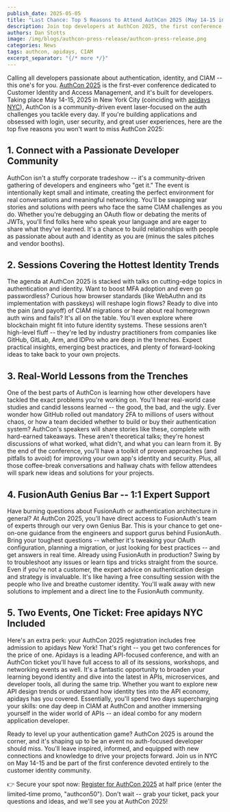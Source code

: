 ```yaml
---
publish_date: 2025-05-05
title: "Last Chance: Top 5 Reasons to Attend AuthCon 2025 (May 14-15 in NYC!)"
description: Join top developers at AuthCon 2025, the first conference dedicated to Customer Identity and Access Management (CIAM), happening May 14-15 in NYC.
authors: Dan Stotts
image: /img/blogs/authcon-press-release/authcon-press-release.png
categories: News
tags: authcon, apidays, CIAM
excerpt_separator: "{/* more */}"
---
```


Calling all developers passionate about authentication, identity, and CIAM -- this one's for you.  [AuthCon 2025](https://www.authcon.io/) is the first-ever conference dedicated to Customer Identity and Access Management, and it's built for developers. Taking place May 14-15, 2025 in New York City (coinciding with [apidays NYC](https://www.apidays.global/new-york/)), AuthCon is a community-driven event laser-focused on the auth challenges you tackle every day. If you're building applications and obsessed with login, user security, and great user experiences, here are the top five reasons you won't want to miss AuthCon 2025:

## 1. Connect with a Passionate Developer Community

AuthCon isn't a stuffy corporate tradeshow -- it's a community-driven gathering of developers and engineers who "get it." The event is intentionally kept small and intimate, creating the perfect environment for real conversations and meaningful networking. You'll be swapping war stories and solutions with peers who face the same CIAM challenges as you do. Whether you're debugging an OAuth flow or debating the merits of JWTs, you'll find folks here who speak your language and are eager to share what they've learned. It's a chance to build relationships with people as passionate about auth and identity as you are (minus the sales pitches and vendor booths).

## 2. Sessions Covering the Hottest Identity Trends

The agenda at AuthCon 2025 is stacked with talks on cutting-edge topics in authentication and identity. Want to boost MFA adoption and even go passwordless? Curious how browser standards (like WebAuthn and its implementation with passkeys) will reshape login flows? Ready to dive into the pain (and payoff) of CIAM migrations or hear about real homegrown auth wins and fails? It's all on the table. You'll even explore where blockchain might fit into future identity systems. These sessions aren't high-level fluff -- they're led by industry practitioners from companies like GitHub, GitLab, Arm, and IDPro who are deep in the trenches. Expect practical insights, emerging best practices, and plenty of forward-looking ideas to take back to your own projects.

## 3. Real-World Lessons from the Trenches

One of the best parts of AuthCon is learning how other developers have tackled the exact problems you're working on. You'll hear real-world case studies and candid lessons learned -- the good, the bad, and the ugly. Ever wonder how GitHub rolled out mandatory 2FA to millions of users without chaos, or how a team decided whether to build or buy their authentication system? AuthCon's speakers will share stories like these, complete with hard-earned takeaways. These aren't theoretical talks; they're honest discussions of what worked, what didn't, and what you can learn from it. By the end of the conference, you'll have a toolkit of proven approaches (and pitfalls to avoid) for improving your own app's identity and security. Plus, all those coffee-break conversations and hallway chats with fellow attendees will spark new ideas and solutions for your projects.

## 4. FusionAuth Genius Bar -- 1:1 Expert Support

Have burning questions about FusionAuth or authentication architecture in general? At AuthCon 2025, you'll have direct access to FusionAuth's team of experts through our very own Genius Bar. This is your chance to get one-on-one guidance from the engineers and support gurus behind FusionAuth. Bring your toughest questions -- whether it's tweaking your OAuth configuration, planning a migration, or just looking for best practices -- and get answers in real time. Already using FusionAuth in production? Swing by to troubleshoot any issues or learn tips and tricks straight from the source. Even if you're not a customer, the expert advice on authentication design and strategy is invaluable. It's like having a free consulting session with the people who live and breathe customer identity. You'll walk away with new solutions to implement and a direct line to the FusionAuth community.

## 5. Two Events, One Ticket: Free apidays NYC Included

Here's an extra perk: your AuthCon 2025 registration includes free admission to apidays New York! That's right -- you get two conferences for the price of one. Apidays is a leading API-focused conference, and with an AuthCon ticket you'll have full access to all of its sessions, workshops, and networking events as well. It's a fantastic opportunity to broaden your learning beyond identity and dive into the latest in APIs, microservices, and developer tools, all during the same trip. Whether you want to explore new API design trends or understand how identity ties into the API economy, apidays has you covered. Essentially, you'll spend two days supercharging your skills: one day deep in CIAM at AuthCon and another immersing yourself in the wider world of APIs -- an ideal combo for any modern application developer.

Ready to level up your authentication game? AuthCon 2025 is around the corner, and it's shaping up to be an event no auth-focused developer should miss. You'll leave inspired, informed, and equipped with new connections and knowledge to drive your projects forward. Join us in NYC on May 14-15 and be part of the first conference devoted entirely to the customer identity community.

👉 Secure your spot now:  [Register for AuthCon 2025](https://ticket.apidays.global/event/apidays-nyc-2025/207d2df0-83d4-4511-a6ae-3e1229e584b8/AuthCon2025) at half price (enter the limited-time promo, "authcon50"). Don't wait -- grab your ticket, pack your questions and ideas, and we'll see you at AuthCon 2025!
